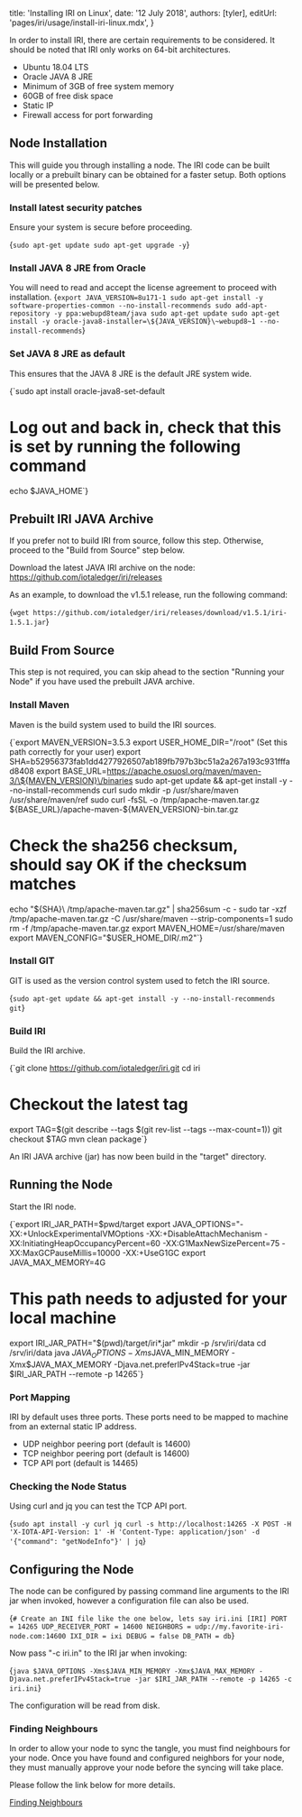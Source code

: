 

title: 'Installing IRI on Linux',
date: '12 July 2018',
authors: [tyler],
editUrl: 'pages/iri/usage/install-iri-linux.mdx',
}


In order to install IRI, there are certain requirements to be considered.
It should be noted that IRI only works on 64-bit architectures.

- Ubuntu 18.04 LTS
- Oracle JAVA 8 JRE 
- Minimum of 3GB of free system memory
- 60GB of free disk space
- Static IP
- Firewall access for port forwarding

## Node Installation

This will guide you through installing a node. The IRI code can be built locally or a prebuilt binary can be obtained for a faster setup. Both options will be presented below.

### Install latest security patches

Ensure your system is secure before proceeding.

<TerminalInput>{`sudo apt-get update
sudo apt-get upgrade -y`}</TerminalInput>

### Install JAVA 8 JRE from Oracle

You will need to read and accept the license agreement to proceed with installation.
<TerminalInput>{`export JAVA_VERSION=8u171-1
sudo apt-get install -y software-properties-common --no-install-recommends
sudo add-apt-repository -y ppa:webupd8team/java
sudo apt-get update
sudo apt-get install -y oracle-java8-installer=\${JAVA_VERSION}\~webupd8~1 --no-install-recommends`}</TerminalInput>

### Set JAVA 8 JRE as default

This ensures that the JAVA 8 JRE is the default JRE system wide.

<TerminalInput>{`sudo apt install oracle-java8-set-default
# Log out and back in, check that this is set by running the following command
echo $JAVA_HOME`}</TerminalInput>

## Prebuilt IRI JAVA Archive

If you prefer not to build IRI from source, follow this step. Otherwise, proceed to the "Build from Source" step below.

Download the latest JAVA IRI archive on the node: <ExternalLink href="https://github.com/iotaledger/iri/releases" key="">https://github.com/iotaledger/iri/releases</ExternalLink>

As an example, to download the v1.5.1 release, run the following command:

<TerminalInput>{`wget https://github.com/iotaledger/iri/releases/download/v1.5.1/iri-1.5.1.jar`}</TerminalInput>

## Build From Source

This step is not required, you can skip ahead to the section "Running your Node" if you have used the prebuilt JAVA archive.

### Install Maven

Maven is the build system used to build the IRI sources.

<TerminalInput>{`export MAVEN_VERSION=3.5.3
export USER_HOME_DIR="/root" (Set this path correctly for your user)
export SHA=b52956373fab1dd4277926507ab189fb797b3bc51a2a267a193c931fffad8408
export BASE_URL=https://apache.osuosl.org/maven/maven-3/\${MAVEN_VERSION}\/binaries
sudo apt-get update && apt-get install -y --no-install-recommends curl
sudo mkdir -p /usr/share/maven /usr/share/maven/ref
sudo curl -fsSL -o /tmp/apache-maven.tar.gz \${BASE_URL}\/apache-maven-\${MAVEN_VERSION}\-bin.tar.gz
# Check the sha256 checksum, should say OK if the checksum matches
echo "\${SHA}\  /tmp/apache-maven.tar.gz" | sha256sum -c -
sudo tar -xzf /tmp/apache-maven.tar.gz -C /usr/share/maven --strip-components=1
sudo rm -f /tmp/apache-maven.tar.gz
export MAVEN_HOME=/usr/share/maven
export MAVEN_CONFIG="$USER_HOME_DIR/.m2"`}</TerminalInput>

### Install GIT

GIT is used as the version control system used to fetch the IRI source.

<TerminalInput>{`sudo apt-get update && apt-get install -y --no-install-recommends git`}</TerminalInput>

### Build IRI

Build the IRI archive.

<TerminalInput>{`git clone https://github.com/iotaledger/iri.git
cd iri
# Checkout the latest tag
export TAG=$(git describe --tags $(git rev-list --tags --max-count=1))
git checkout $TAG
mvn clean package`}</TerminalInput>

An IRI JAVA archive (jar) has now been build in the "target" directory.

## Running the Node

Start the IRI node.

<TerminalInput>{`export IRI_JAR_PATH=$pwd/target
export JAVA_OPTIONS="-XX:+UnlockExperimentalVMOptions -XX:+DisableAttachMechanism -XX:InitiatingHeapOccupancyPercent=60 -XX:G1MaxNewSizePercent=75 -XX:MaxGCPauseMillis=10000 -XX:+UseG1GC
export JAVA_MAX_MEMORY=4G
# This path needs to adjusted for your local machine
export IRI_JAR_PATH="$(pwd)/target/iri*.jar"
mkdir -p /srv/iri/data
cd /srv/iri/data
java $JAVA_OPTIONS -Xms$JAVA_MIN_MEMORY -Xmx$JAVA_MAX_MEMORY -Djava.net.preferIPv4Stack=true -jar $IRI_JAR_PATH --remote -p 14265`}</TerminalInput>

### Port Mapping

IRI by default uses three ports. These ports need to be mapped to machine from an external static IP address.

  * UDP neighbor peering port (default is 14600)
  * TCP neighbor peering port (default is 14600)
  * TCP API port (default is 14465)

### Checking the Node Status

Using curl and jq you can test the TCP API port.

<TerminalInput>{`sudo apt install -y curl jq
curl -s http://localhost:14265 -X POST -H 'X-IOTA-API-Version: 1' -H 'Content-Type: application/json' -d '{"command": "getNodeInfo"}' | jq`}</TerminalInput>

## Configuring the Node

The node can be configured by passing command line arguments to the IRI jar when invoked, however a configuration file can also be used.

<TerminalInput>{`# Create an INI file like the one below, lets say iri.ini
[IRI]
PORT = 14265
UDP_RECEIVER_PORT = 14600
NEIGHBORS = udp://my.favorite-iri-node.com:14600
IXI_DIR = ixi
DEBUG = false
DB_PATH = db`}</TerminalInput>

Now pass "-c iri.in" to the IRI jar when invoking:

<TerminalInput>{`java $JAVA_OPTIONS -Xms$JAVA_MIN_MEMORY -Xmx$JAVA_MAX_MEMORY -Djava.net.preferIPv4Stack=true -jar $IRI_JAR_PATH --remote -p 14265 -c iri.ini`}</TerminalInput>

The configuration will be read from disk.

### Finding Neighbours
In order to allow your node to sync the tangle, you must find neighbours for your node. Once you have found and configured neighbors for your node, they must manually approve your node before the syncing will take place.

Please follow the link below for more details.

[Finding Neighbours](finding-neighbours)
